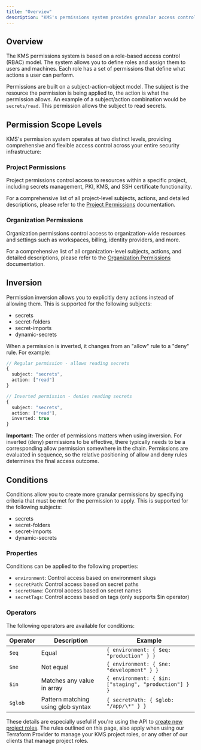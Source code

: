 ```yaml
---
title: "Overview"
description: "KMS's permissions system provides granular access control."
---
```


## Overview

The KMS permissions system is based on a role-based access control (RBAC) model. The system allows you to define roles and assign them to users and machines. Each role has a set of permissions that define what actions a user can perform.

Permissions are built on a subject-action-object model. The subject is the resource the permission is being applied to, the action is what the permission allows.
An example of a subject/action combination would be `secrets/read`. This permission allows the subject to read secrets.

## Permission Scope Levels

KMS's permission system operates at two distinct levels, providing comprehensive and flexible access control across your entire security infrastructure:

### Project Permissions

Project permissions control access to resources within a specific project, including secrets management, PKI, KMS, and SSH certificate functionality.

For a comprehensive list of all project-level subjects, actions, and detailed descriptions, please refer to the [Project Permissions](/internals/permissions/project-permissions) documentation.

### Organization Permissions

Organization permissions control access to organization-wide resources and settings such as workspaces, billing, identity providers, and more.

For a comprehensive list of all organization-level subjects, actions, and detailed descriptions, please refer to the [Organization Permissions](/internals/permissions/organization-permissions) documentation.

## Inversion

Permission inversion allows you to explicitly deny actions instead of allowing them. This is supported for the following subjects:

- secrets
- secret-folders
- secret-imports
- dynamic-secrets

When a permission is inverted, it changes from an "allow" rule to a "deny" rule. For example:

```typescript
// Regular permission - allows reading secrets
{
  subject: "secrets",
  action: ["read"]
}

// Inverted permission - denies reading secrets
{
  subject: "secrets",
  action: ["read"],
  inverted: true
}
```

**Important:** The order of permissions matters when using inversion. For inverted (deny) permissions to be effective, there
typically needs to be a corresponding allow permission somewhere in the chain. Permissions are evaluated in sequence,
so the relative positioning of allow and deny rules determines the final access outcome.

## Conditions

Conditions allow you to create more granular permissions by specifying criteria that must be met for the permission to apply. This is supported for the following subjects:

- secrets
- secret-folders
- secret-imports
- dynamic-secrets

### Properties

Conditions can be applied to the following properties:

- `environment`: Control access based on environment slugs
- `secretPath`: Control access based on secret paths
- `secretName`: Control access based on secret names
- `secretTags`: Control access based on tags (only supports $in operator)

### Operators

The following operators are available for conditions:

| Operator | Description                        | Example                                               |
| -------- | ---------------------------------- | ----------------------------------------------------- |
| `$eq`    | Equal                              | `{ environment: { $eq: "production" } }`              |
| `$ne`    | Not equal                          | `{ environment: { $ne: "development" } }`             |
| `$in`    | Matches any value in array         | `{ environment: { $in: ["staging", "production"] } }` |
| `$glob`  | Pattern matching using glob syntax | `{ secretPath: { $glob: "/app/\*" } }`                |

These details are especially useful if you're using the API to [create new project roles](../api-reference/endpoints/project-roles/create).
The rules outlined on this page, also apply when using our Terraform Provider to manage your KMS project roles, or any other of our clients that manage project roles.
